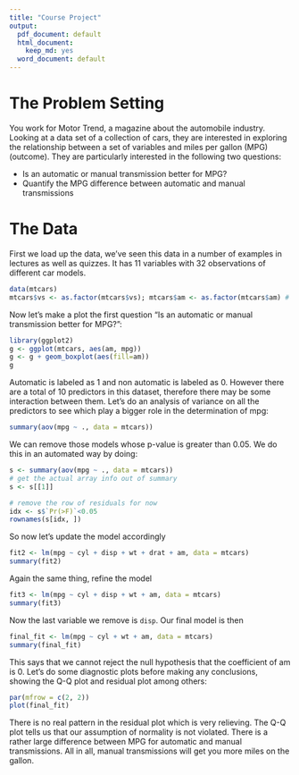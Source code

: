 ```yaml
---
title: "Course Project"
output:
  pdf_document: default
  html_document:
    keep_md: yes
  word_document: default
---
```


# The Problem Setting

You work for Motor Trend, a magazine about the automobile industry. Looking at a data set of a collection of cars, they are interested in exploring the relationship between a set of variables and miles per gallon (MPG) (outcome). They are particularly interested in the following two questions:

* Is an automatic or manual transmission better for MPG?
* Quantify the MPG difference between automatic and manual transmissions

# The Data

First we load up the data, we've seen this data in a number of examples in lectures as well as quizzes. It has 11 variables with 32 observations of different car models. 

```r
data(mtcars)
mtcars$vs <- as.factor(mtcars$vs); mtcars$am <- as.factor(mtcars$am) # should be categorical
```

Now let's make a plot the first question "Is an automatic or manual transmission better for MPG?":

```r
library(ggplot2)
g <- ggplot(mtcars, aes(am, mpg))
g <- g + geom_boxplot(aes(fill=am))
g
```

Automatic is labeled as 1 and non automatic is labeled as 0. However there are a total of 10 predictors in this dataset, therefore there may be some interaction between them. Let's do an analysis of variance on all the predictors to see which play a bigger role in the determination of mpg:

```r
summary(aov(mpg ~ ., data = mtcars))
```

We can remove those models whose p-value is greater than 0.05. We do this in an automated way by doing:

```r
s <- summary(aov(mpg ~ ., data = mtcars))
# get the actual array info out of summary
s <- s[[1]]

# remove the row of residuals for now
idx <- s$`Pr(>F)`<0.05
rownames(s[idx, ])
```

So now let's update the model accordingly

```r
fit2 <- lm(mpg ~ cyl + disp + wt + drat + am, data = mtcars)
summary(fit2)
```

Again the same thing, refine the model

```r
fit3 <- lm(mpg ~ cyl + disp + wt + am, data = mtcars)
summary(fit3)
```

Now the last variable we remove is `disp`. Our final model is then

```r
final_fit <- lm(mpg ~ cyl + wt + am, data = mtcars)
summary(final_fit)
```

This says that we cannot reject the null hypothesis that the coefficient of am is 0. Let's do some diagnostic plots before making any conclusions, showing the Q-Q plot and residual plot among others:

```r
par(mfrow = c(2, 2))
plot(final_fit)
```

There is no real pattern in the residual plot which is very relieving. The Q-Q plot tells us that our assumption of normality is not violated. There is a rather large difference between MPG for automatic and manual transmissions. All in all, manual transmissions will get you more miles on the gallon.
